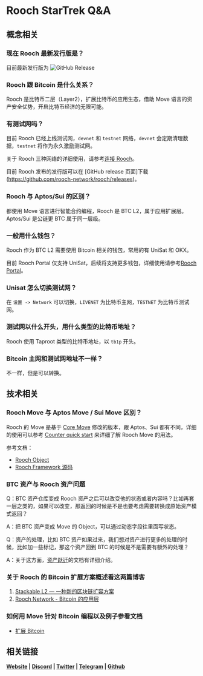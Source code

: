 # Rooch StarTrek Q&A

## 概念相关

### 现在 Rooch 最新发行版是？

目前最新发行版为 ![GitHub Release](https://img.shields.io/github/v/release/rooch-network/rooch)

### Rooch 跟 Bitcoin 是什么关系？

Rooch 是比特币二层（Layer2），扩展比特币的应用生态，借助 Move 语言的资产安全优势，开启比特币经济的无限可能。

### 有测试网吗？

目前 Rooch 已经上线测试网，`devnet` 和 `testnet` 网络，`devnet` 会定期清理数据，`testnet` 将作为永久激励测试网。

关于 Rooch 三种网络的详细使用，请参考[连接 Rooch](../../build/getting-started/connect-to-rooch)。

目前 Rooch 发布的发行版可以在 [GitHub release 页面]下载(https://github.com/rooch-network/rooch/releases)。

### Rooch 与 Aptos/Sui 的区别？

都使用 Move 语言进行智能合约编程，Rooch 是 BTC L2，属于应用扩展层。Aptos/Sui 是公链更 BTC 属于同一层级。

### 一般用什么钱包？

Rooch 作为 BTC L2 需要使用 Bitcoin 相关的钱包，常用的有 UniSat 和 OKX。

目前 Rooch Portal 仅支持 UniSat，后续将支持更多钱包，详细使用请参考[Rooch Portal](https://rooch.network/zh-CN/learn/miscellaneous/portal)。

### Unisat 怎么切换测试网？

在 `设置 -> Network` 可以切换，`LIVENET` 为比特币主网，`TESTNET` 为比特币测试网。

### 测试网以什么开头，用什么类型的比特币地址？

Rooch 使用 Taproot 类型的比特币地址，以 `tb1p` 开头。

### Bitcoin 主网和测试网地址不一样？

不一样，但是可以转换。

## 技术相关

### Rooch Move 与 Aptos Move / Sui Move 区别？

Rooch 的 Move 是基于 [Core Move](https://github.com/move-language/move) 修改的版本，跟 Aptos、Sui 都有不同，详细的使用可以参考 [Counter quick start](../../build/tutorial/counter) 来详细了解 Rooch Move 的用法。

参考文档：

- [Rooch Object](https://rooch.network/zh-CN/learn/core-concepts/objects/object)
- [Rooch Framework 源码](https://github.com/rooch-network/rooch/tree/main/frameworks)

### BTC 资产与 Rooch 资产问题

Q：BTC 资产仓库变成 Rooch 资产之后可以改变他的状态或者内容吗？比如再套一层之类的，如果可以改变，那返回的时候是不是也要考虑需要转换成原始资产模式返回？

A：把 BTC 资产变成 Move 的 Object，可以通过动态字段往里面写状态。

Q：资产的处理，比如 BTC 资产如果过来，我们想对资产进行更多的处理的时候，比如加一些标记，那这个资产回到 BTC 的时候是不是需要有额外的处理？

A：关于这方面，[资产跃迁](https://rooch.network/zh-CN/learn/in-depth-tech/client-side-validation.zh-CN#%E8%B5%84%E4%BA%A7%E8%B7%83%E8%BF%81%E5%8D%8F%E8%AE%AEasset-leap-protocol)的文档有详细介绍。

### 关于 Rooch 的 Bitcoin 扩展方案概述看这两篇博客

1. [Stackable L2 — 一种新的区块链扩容方案](https://rooch.network/zh-CN/blog/stackable-l2)
2. [Rooch Network - Bitcoin 的应用层](https://rooch.network/zh-CN/blog/the-application-layer-of-bitcoin)

### 如何用 Move 针对 Bitcoin 编程以及例子参看文档

- [扩展 Bitcoin](https://rooch.network/zh-CN/build/bitcoin)

## 相关链接

**[Website](https://rooch.network/) | [Discord](https://discord.com/invite/rooch) | [Twitter](https://x.com/RoochNetwork) | [Telegram](https://t.me/roochnetwork) | [Github](https://github.com/rooch-network/)**
